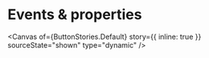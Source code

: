 
<Meta of={ButtonStories} name="Events & properties" />

# Events & properties

<Canvas
  of={ButtonStories.Default}
  story={{ inline: true }}
  sourceState="shown"
  type="dynamic"
/>

<Controls of={ButtonStories.Default} sort="requiredFirst" />
